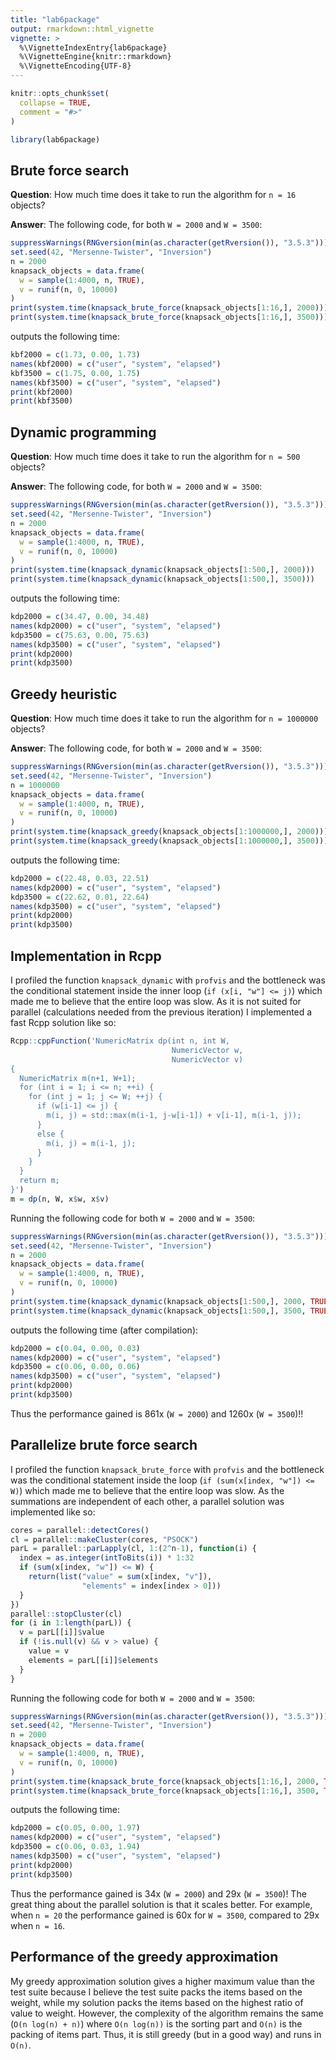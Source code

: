 ```yaml
---
title: "lab6package"
output: rmarkdown::html_vignette
vignette: >
  %\VignetteIndexEntry{lab6package}
  %\VignetteEngine{knitr::rmarkdown}
  %\VignetteEncoding{UTF-8}
---
```


```r
knitr::opts_chunk$set(
  collapse = TRUE,
  comment = "#>"
)
```

```r
library(lab6package)
```

## Brute force search
__Question__: How much time does it take to run the algorithm for `n = 16` objects?

__Answer__: The following code, for both `W = 2000` and `W = 3500`:
```r
suppressWarnings(RNGversion(min(as.character(getRversion()), "3.5.3")))
set.seed(42, "Mersenne-Twister", "Inversion")
n = 2000
knapsack_objects = data.frame(
  w = sample(1:4000, n, TRUE),
  v = runif(n, 0, 10000)
)
print(system.time(knapsack_brute_force(knapsack_objects[1:16,], 2000)))
print(system.time(knapsack_brute_force(knapsack_objects[1:16,], 3500)))
```
outputs the following time:
```r
kbf2000 = c(1.73, 0.00, 1.73)
names(kbf2000) = c("user", "system", "elapsed")
kbf3500 = c(1.75, 0.00, 1.75)
names(kbf3500) = c("user", "system", "elapsed")
print(kbf2000)
print(kbf3500)
```

## Dynamic programming
__Question__: How much time does it take to run the algorithm for `n = 500` objects?

__Answer__: The following code, for both `W = 2000` and `W = 3500`:
```r
suppressWarnings(RNGversion(min(as.character(getRversion()), "3.5.3")))
set.seed(42, "Mersenne-Twister", "Inversion")
n = 2000
knapsack_objects = data.frame(
  w = sample(1:4000, n, TRUE),
  v = runif(n, 0, 10000)
)
print(system.time(knapsack_dynamic(knapsack_objects[1:500,], 2000)))
print(system.time(knapsack_dynamic(knapsack_objects[1:500,], 3500)))
```
outputs the following time:
```r
kdp2000 = c(34.47, 0.00, 34.48)
names(kdp2000) = c("user", "system", "elapsed")
kdp3500 = c(75.63, 0.00, 75.63)
names(kdp3500) = c("user", "system", "elapsed")
print(kdp2000)
print(kdp3500)
```

## Greedy heuristic
__Question__: How much time does it take to run the algorithm for `n = 1000000` objects?

__Answer__: The following code, for both `W = 2000` and `W = 3500`:
```r
suppressWarnings(RNGversion(min(as.character(getRversion()), "3.5.3")))
set.seed(42, "Mersenne-Twister", "Inversion")
n = 1000000
knapsack_objects = data.frame(
  w = sample(1:4000, n, TRUE),
  v = runif(n, 0, 10000)
)
print(system.time(knapsack_greedy(knapsack_objects[1:1000000,], 2000)))
print(system.time(knapsack_greedy(knapsack_objects[1:1000000,], 3500)))
```
outputs the following time:
```r
kdp2000 = c(22.48, 0.03, 22.51)
names(kdp2000) = c("user", "system", "elapsed")
kdp3500 = c(22.62, 0.01, 22.64)
names(kdp3500) = c("user", "system", "elapsed")
print(kdp2000)
print(kdp3500)
```

## Implementation in Rcpp
I profiled the function `knapsack_dynamic` with `profvis` and the bottleneck was the conditional statement inside the inner loop (`if (x[i, "w"] <= j)`) which made me to believe that the entire loop was slow. As it is not suited for parallel (calculations needed from the previous iteration) I implemented a fast Rcpp solution like so:
```r
Rcpp::cppFunction('NumericMatrix dp(int n, int W,
                                    NumericVector w,
                                    NumericVector v)
{
  NumericMatrix m(n+1, W+1);
  for (int i = 1; i <= n; ++i) {
    for (int j = 1; j <= W; ++j) {
      if (w[i-1] <= j) {
        m(i, j) = std::max(m(i-1, j-w[i-1]) + v[i-1], m(i-1, j));
      }
      else {
        m(i, j) = m(i-1, j);
      }
    }
  }
  return m;
}')
m = dp(n, W, x$w, x$v)
```
Running the following code for both `W = 2000` and `W = 3500`:
```r
suppressWarnings(RNGversion(min(as.character(getRversion()), "3.5.3")))
set.seed(42, "Mersenne-Twister", "Inversion")
n = 2000
knapsack_objects = data.frame(
  w = sample(1:4000, n, TRUE),
  v = runif(n, 0, 10000)
)
print(system.time(knapsack_dynamic(knapsack_objects[1:500,], 2000, TRUE)))
print(system.time(knapsack_dynamic(knapsack_objects[1:500,], 3500, TRUE)))
```
outputs the following time (after compilation):
```r
kdp2000 = c(0.04, 0.00, 0.03)
names(kdp2000) = c("user", "system", "elapsed")
kdp3500 = c(0.06, 0.00, 0.06)
names(kdp3500) = c("user", "system", "elapsed")
print(kdp2000)
print(kdp3500)
```
Thus the performance gained is 861x (`W = 2000`) and 1260x (`W = 3500`)!!

## Parallelize brute force search
I profiled the function `knapsack_brute_force` with `profvis` and the bottleneck was the conditional statement inside the loop (`if (sum(x[index, "w"]) <= W)`) which made me to believe that the entire loop was slow. As the summations are independent of each other, a parallel solution was implemented like so:
```r
cores = parallel::detectCores()
cl = parallel::makeCluster(cores, "PSOCK")
parL = parallel::parLapply(cl, 1:(2^n-1), function(i) {
  index = as.integer(intToBits(i)) * 1:32
  if (sum(x[index, "w"]) <= W) {
    return(list("value" = sum(x[index, "v"]),
                "elements" = index[index > 0]))
  }
})
parallel::stopCluster(cl)
for (i in 1:length(parL)) {
  v = parL[[i]]$value
  if (!is.null(v) && v > value) {
    value = v
    elements = parL[[i]]$elements
  }
}
```
Running the following code for both `W = 2000` and `W = 3500`:
```r
suppressWarnings(RNGversion(min(as.character(getRversion()), "3.5.3")))
set.seed(42, "Mersenne-Twister", "Inversion")
n = 2000
knapsack_objects = data.frame(
  w = sample(1:4000, n, TRUE),
  v = runif(n, 0, 10000)
)
print(system.time(knapsack_brute_force(knapsack_objects[1:16,], 2000, TRUE)))
print(system.time(knapsack_brute_force(knapsack_objects[1:16,], 3500, TRUE)))
```
outputs the following time:
```r
kdp2000 = c(0.05, 0.00, 1.97)
names(kdp2000) = c("user", "system", "elapsed")
kdp3500 = c(0.06, 0.03, 1.94)
names(kdp3500) = c("user", "system", "elapsed")
print(kdp2000)
print(kdp3500)
```
Thus the performance gained is 34x (`W = 2000`) and 29x (`W = 3500`)!
The great thing about the parallel solution is that it scales better. For example, when `n = 20` the performance gained is 60x for `W = 3500`, compared to 29x when `n = 16`.

## Performance of the greedy approximation
My greedy approximation solution gives a higher maximum value than the test suite because I believe the test suite packs the items based on the weight, while my solution packs the items based on the highest ratio of value to weight. However, the complexity of the algorithm remains the same (`O(n log(n) + n)`) where `O(n log(n))` is the sorting part and `O(n)` is the packing of items part. Thus, it is still greedy (but in a good way) and runs in `O(n)`.
